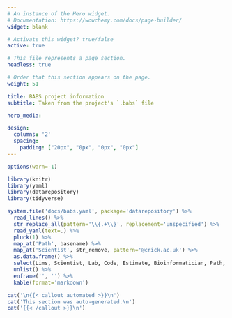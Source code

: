```yaml
---
# An instance of the Hero widget.
# Documentation: https://wowchemy.com/docs/page-builder/
widget: blank

# Activate this widget? true/false
active: true

# This file represents a page section.
headless: true

# Order that this section appears on the page.
weight: 51

title: BABS project information
subtitle: Taken from the project's `.babs` file

hero_media:

design:
  columns: '2'
  spacing:
    padding: ["20px", "0px", "0px", "0px"]
---
```


```r
options(warn=-1)

library(knitr)
library(yaml)
library(datarepository)
library(tidyverse)

system.file('docs/babs.yaml', package='datarepository') %>%
  read_lines() %>%
  str_replace_all(pattern='\\{.+\\}', replacement='unspecified') %>%
  read_yaml(text=.) %>%
  pluck(1) %>%
  map_at('Path', basename) %>%
  map_at('Scientist', str_remove, pattern='@crick.ac.uk') %>%
  as.data.frame() %>%
  select(Lims, Scientist, Lab, Code, Estimate, Bioinformatician, Path, Project, Hash) %>%
  unlist() %>%
  enframe('', '') %>%
  kable(format='markdown')

cat('\n{{< callout automated >}}\n')
cat('This section was auto-generated.\n')
cat('{{< /callout >}}\n')
```
